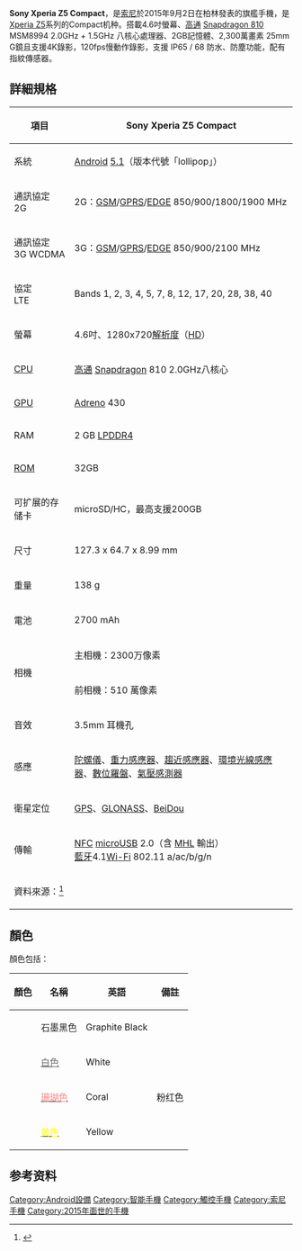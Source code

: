 {{noteTA
|G1=IT
|1=zh-cn:支持; zh-tw:支援;
}}
{{Infobox mobile phone
| box_width     = 400px
| name          = Sony Xperia Z5 Compact
| logosize      = 
| caption       = 
| image         =[[File:Sony_Xperia_Z5_Compact_PSD_黄.png|250px]]
| imgaesize     =
| caption2      = 
| slogan        =
| brand         = [[索尼|索尼移动通信]]
| series        = [[Sony_Xperia|Sony Xperia]]
| modelnumber   =
| manufacturer  = [[索尼移动通信|索尼行動通訊國際股份有限公司]]
| type          = [[智能手机|智慧型手機]]
| carrier       =
| released      = {{Start date and age|2015|09|02|df=yes}}
| networks      =
| form          = [[手機規格|平板式手機]]
| display       = 4.6英吋，解析度：1,280 x 720  HD<br>[[IPS|IPS]]高可視角LCD面板<br>[[BRAVIA|TRILUMINOS™ Display with Live Color LED]]<br>[[BRAVIA|X-Reality™ Engine for Mobile]]
| ext_display   =
| size          = 
| weight        = 
| input         = 電阻和電容混合式觸控技術
| os            = [[Android|Android]] 5.1.1 Lollipop(出厂版本)<br>Android 7.0.0 Nougat(目前最新版本)
| cpu           = [[高通|高通]] [[Snapdragon|Snapdragon 810]] MSM8994 2.0GHz + 1.5GHz<br>[[八核心|八核心]]處理器
| gpu           = [[高通|高通]] [[Adreno|Adreno]] 430
| storage       = 32GB ROM 
| memory        = 2GB
| memory_card   = 
| battery       = 
| rear_camera   = 
| front_camera  = 
| connectivity  =
| sound         =
| other         =
| available     =
| discontinued  =
| related       = 
| predecessor   = [[Sony_Xperia_Z3_Compact|Sony Xperia Z3 Compact]]
| successor     = [[Sony_Xperia_X_Compact|Sony Xperia X Compact]]
| website       =
}}

'''Sony Xperia Z5 Compact'''，是[[索尼|索尼]]於2015年9月2日在柏林發表的旗艦手機，是[[Xperia_Z5|Xperia Z5]]系列的Compact机种。搭載4.6吋螢幕、[[高通|高通]] [[Snapdragon|Snapdragon 810]] MSM8994 2.0GHz + 1.5GHz 八核心處理器、2GB記憶體、2,300萬畫素 25mm G鏡且支援4K錄影，120fps慢動作錄影，支援 IP65 / 68 防水、防塵功能，配有指紋傳感器。

== 詳細規格 ==
{| class="wikitable" style="text-align:center;"
|-
! 項目!!
Sony Xperia Z5 Compact
|-
| 系統 || [[Android|Android]] [[Android歷史版本|5.1]]（版本代號「lollipop」）
|-
| 通訊協定<br>2G || 2G：[[GSM|GSM]]/[[GPRS|GPRS]]/[[EDGE|EDGE]] 850/900/1800/1900 MHz
|-
| 通訊協定<br>3G WCDMA || 3G：[[GSM|GSM]]/[[GPRS|GPRS]]/[[EDGE|EDGE]] 850/900/2100 MHz
|-
| 協定<br>LTE||Bands 1, 2, 3, 4, 5, 7, 8, 12, 17, 20, 28, 38, 40
|-
| 螢幕 || 4.6吋、1280x720[[解析度|解析度]]（[[HD|HD]]）
|-
| [[CPU|CPU]] || [[高通|高通]] [[Snapdragon|Snapdragon]] 810 2.0GHz八核心
|-
| [[GPU|GPU]] || [[Adreno|Adreno]] 430
|-
| RAM || 2 GB [[DDR4_SDRAM|LPDDR4]]
|-
| [[ROM|ROM]] || 32GB
|-
|可扩展的存储卡 || microSD/HC，最高支援200GB
|-
| 尺寸 || 127.3 x 64.7 x 8.99 mm
|-
| 重量 || 138 g
|-
| 電池 || 2700 mAh
|-
|rowspan=2 | 相機 || 主相機：2300万像素
|-
| 前相機：510 萬像素
|-
| 音效 || 3.5mm 耳機孔
|-
| 感應 || [[陀螺儀|陀螺儀]]、[[重力感應器|重力感應器]]、[[趨近感應器|趨近感應器]]、[[照度感測器|環境光線感應器]]、[[數位羅盤|數位羅盤]]、[[氣壓感測器|氣壓感測器]]
|-
| 衛星定位 || [[GPS|GPS]]、[[GLONASS|GLONASS]]、[[北斗卫星导航系统|BeiDou]]
|-
| 傳輸 || [[NFC|NFC]]  [[microUSB|microUSB]] 2.0（含 [[MHL|MHL]] 輸出）<br />[[藍牙|藍牙]]4.1[[Wi-Fi|Wi-Fi]] 802.11 a/ac/b/g/n
|-
|colspan=2|資料來源：<ref>{{cite web|title=Xperia™ Z5 Compact|url=http://www.sonymobile.com/hk/products/phones/xperia-z5-compact/|accessdate=2016-07-23|archive-date=2016-07-14|archive-url=https://web.archive.org/web/20160714093644/http://www.sonymobile.com/hk/products/phones/xperia-z5-compact/|dead-url=no}}</ref>
|}

==顏色==

顏色包括：
{| class="wikitable + sortable"
|-
!顏色!!名稱!!英語!!備註
|-
|bgcolor="#272727"| ||<font color="#272727">石墨黑色</font>||Graphite Black||
|-
|bgcolor="#FFFFFF"| ||[[白色|<font color="#696969">白色</font>]]||White||
|-
|bgcolor="#FF8280"| ||[[珊瑚色|<font color="#FF8280">珊瑚色</font>]]||Coral||粉红色
|-
|bgcolor="#F7F07B"| ||[[黄色|<font color="yellow">黄色</font>]]||Yellow||
|}

==参考资料==
{{reflist}}

{{S-start}}
{{Succession box
 | title  = Sony Xperia Z5 Compact
 | years  = 2015
 | before = [[Sony_Xperia_Z3_Compact|Sony Xperia Z3 Compact]]
 | after  = [[Sony_Xperia_X_Compact|Sony Xperia X Compact]]
}}
{{S-end}}

{{Sony phones}}
[[Category:Android設備|Category:Android設備]]
[[Category:智能手機|Category:智能手機]]
[[Category:觸控手機|Category:觸控手機]]
[[Category:索尼手機|Category:索尼手機]]
[[Category:2015年面世的手機|Category:2015年面世的手機]]